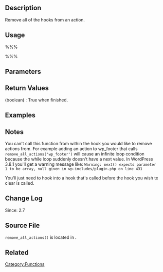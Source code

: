 {{Languages|
{{en|Function_Reference/remove_all_actions}}
{{ja|関数リファレンス/remove_all_actions}}
}}

== Description ==
Remove all of the hooks from an action. 

== Usage ==
%%%<?php remove_all_actions( $tag, $priority ) ?>%%%

== Parameters ==
{{Parameter|$tag|string|The action to remove hooks from.}}
{{Parameter|$priority|integer|The priority number to remove them from.|optional|false}}

== Return Values ==
; (boolean) : True when finished.

== Examples ==
<!-- Need creative examples. Feel free to link to external examples. -->

== Notes ==
You can't call this function from within the hook you would like to remove actions from. For example adding an action to wp_footer that calls <tt>remove_all_actions('wp_footer')</tt> will cause an infinite loop condition because the while loop suddenly doesn't have a next value. In WordPress 3.8.1 you'll get a warning message like: 
<code>
Warning: next() expects parameter 1 to be array, null given in wp-includes/plugin.php on line 431
</code>

You'll just need to hook into a hook that's called before the hook you wish to clear is called.

== Change Log ==
Since: 2.7

== Source File ==
<tt>remove_all_actions()</tt> is located in {{Trac|wp-includes/plugin.php}}.

== Related ==
<!--
    To Do:
    Need to find related functions.
    Need to create groups of functions and create templates to add them to a page quickly.
    Some functions may be related to many groups of functions.
-->


{{Action Tags}}

{{Tag Footer}}

[[Category:Functions]]
